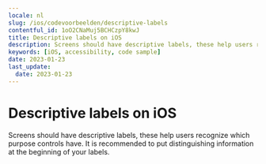 ```yaml
---
locale: nl
slug: /ios/codevoorbeelden/descriptive-labels
contentful_id: 1oO2CNaMuj5BCHCzpY8kwJ
title: Descriptive labels on iOS
description: Screens should have descriptive labels, these help users recognize which purpose controls have.
keywords: [iOS, accessibility, code sample]
date: 2023-01-23
last_update:
  date: 2023-01-23
---
```


# Descriptive labels on iOS

Screens should have descriptive labels, these help users recognize which purpose controls have. It is recommended to put distinguishing information at the beginning of your labels.

<CodeSample id="screen-labels" framework="ios" locale="nl"/>
